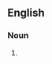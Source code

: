 {{also|after-tastes|after tastes}}

==English==

===Noun===
{{head|en|noun form}}

# {{plural of|aftertaste|lang=en}}